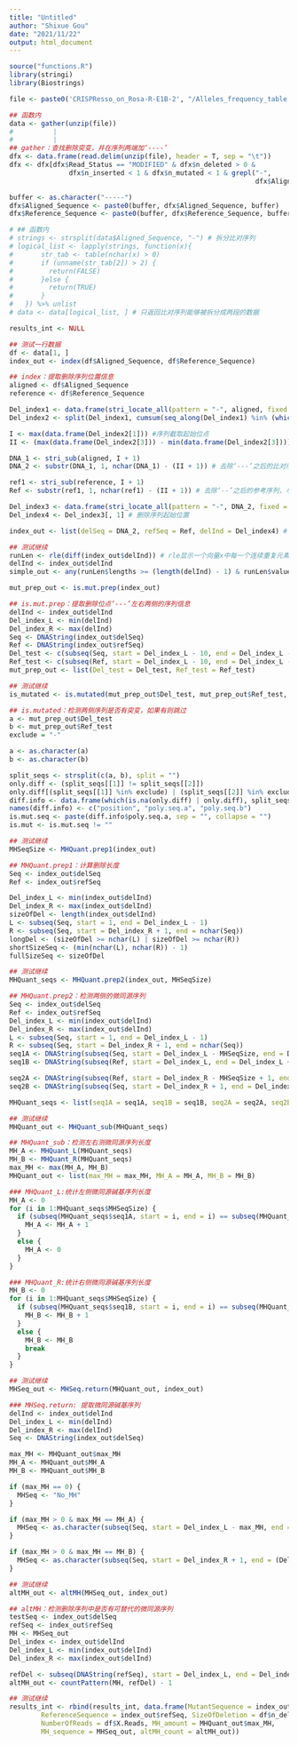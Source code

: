 ```yaml
---
title: "Untitled"
author: "Shixue Gou"
date: "2021/11/22"
output: html_document
---
```


```r
source("functions.R")
library(stringi)
library(Biostrings)
```

```r
file <- paste0('CRISPResso_on_Rosa-R-E1B-2', "/Alleles_frequency_table.zip")

## 函数内
data <- gather(unzip(file))
#          |
#          |
## gather：查找删除突变，并在序列两端加‘----’
dfx <- data.frame(read.delim(unzip(file), header = T, sep = "\t"))
dfx <- dfx[dfx$Read_Status == "MODIFIED" & dfx$n_deleted > 0 & 
               dfx$n_inserted < 1 & dfx$n_mutated < 1 & grepl("-", 
                                                              dfx$Aligned_Sequence, fixed = T), ]

buffer <- as.character("-----")
dfx$Aligned_Sequence <- paste0(buffer, dfx$Aligned_Sequence, buffer)
dfx$Reference_Sequence <- paste0(buffer, dfx$Reference_Sequence, buffer)

# ## 函数内
# strings <- strsplit(data$Aligned_Sequence, "-") # 拆分比对序列
# logical_list <- lapply(strings, function(x){
#       str_tab <- table(nchar(x) > 0)
#       if (unname(str_tab[2]) > 2) {
#         return(FALSE)
#       }else {
#         return(TRUE)
#       }
#   }) %>% unlist
# data <- data[logical_list, ] # 只返回比对序列能够被拆分成两段的数据

results_int <- NULL

## 测试一行数据
df <- data[1, ]
index_out <- index(df$Aligned_Sequence, df$Reference_Sequence)

## index：提取删除序列位置信息
aligned <- df$Aligned_Sequence
reference <- df$Reference_Sequence

Del_index1 <- data.frame(stri_locate_all(pattern = "-", aligned, fixed = TRUE))[, 1] # 调取‘--’的位置信息
Del_index2 <- split(Del_index1, cumsum(seq_along(Del_index1) %in% (which(diff(Del_index1) > 1) + 1))) # 根据位置切分‘---’

I <- max(data.frame(Del_index2[1])) #序列截取起始位点
II <- (max(data.frame(Del_index2[3])) - min(data.frame(Del_index2[3]))) # 序列截取终止位点

DNA_1 <- stri_sub(aligned, I + 1)
DNA_2 <- substr(DNA_1, 1, nchar(DNA_1) - (II + 1)) # 去除‘---’之后的比对序列

ref1 <- stri_sub(reference, I + 1)
Ref <- substr(ref1, 1, nchar(ref1) - (II + 1)) # 去除‘--’之后的参考序列，与比对序列碱基一一对应

Del_index3 <- data.frame(stri_locate_all(pattern = "-", DNA_2, fixed = TRUE)) # 序列内删除标记‘---’所在的起始与终止位置
Del_index4 <- Del_index3[, 1] # 删除序列起始位置

index_out <- list(delSeq = DNA_2, refSeq = Ref, delInd = Del_index4) # 返回比对序列，参考序列，以及删除开始位置

## 测试继续
runLen <- rle(diff(index_out$delInd)) # rle显示一个向量x中每一个连续重复元素及该元素对应的频数
delInd <- index_out$delInd
simple_out <- any(runLen$lengths >= (length(delInd) - 1) & runLen$values == 1) | length(delInd) == 1 # 检测是一个删除区间或者多个删除区间

mut_prep_out <- is.mut.prep(index_out)

## is.mut.prep：提取删除位点‘---’左右两侧的序列信息
delInd <- index_out$delInd
Del_index_L <- min(delInd)
Del_index_R <- max(delInd)
Seq <- DNAString(index_out$delSeq)
Ref <- DNAString(index_out$refSeq)
Del_test <- c(subseq(Seq, start = Del_index_L - 10, end = Del_index_L - 1), subseq(Seq, start = Del_index_R + 1, end = Del_index_R + 10))
Ref_test <- c(subseq(Ref, start = Del_index_L - 10, end = Del_index_L - 1), subseq(Ref, start = Del_index_R + 1, end = Del_index_R + 10))
mut_prep_out <- list(Del_test = Del_test, Ref_test = Ref_test)

## 测试继续 
is_mutated <- is.mutated(mut_prep_out$Del_test, mut_prep_out$Ref_test, exclude = "-")

## is.mutated：检测两侧序列是否有突变，如果有则跳过
a <- mut_prep_out$Del_test
b <- mut_prep_out$Ref_test
exclude = "-"

a <- as.character(a)
b <- as.character(b)

split_seqs <- strsplit(c(a, b), split = "")
only.diff <- (split_seqs[[1]] != split_seqs[[2]])
only.diff[(split_seqs[[1]] %in% exclude) | (split_seqs[[2]] %in% exclude)] <- NA
diff.info <- data.frame(which(is.na(only.diff) | only.diff), split_seqs[[1]][only.diff], split_seqs[[2]][only.diff])
names(diff.info) <- c("position", "poly.seq.a", "poly.seq.b")
is.mut.seq <- paste(diff.info$poly.seq.a, sep = "", collapse = "")
is.mut <- is.mut.seq != ""

## 测试继续
MHSeqSize <- MHQuant.prep1(index_out)

## MHQuant.prep1：计算删除长度
Seq <- index_out$delSeq
Ref <- index_out$refSeq

Del_index_L <- min(index_out$delInd)
Del_index_R <- max(index_out$delInd)
sizeOfDel <- length(index_out$delInd)
L <- subseq(Seq, start = 1, end = Del_index_L - 1)
R <- subseq(Seq, start = Del_index_R + 1, end = nchar(Seq))
longDel <- (sizeOfDel >= nchar(L) | sizeOfDel >= nchar(R))
shortSizeSeq <- (min(nchar(L), nchar(R)) - 1)
fullSizeSeq <- sizeOfDel

## 测试继续
MHQuant_seqs <- MHQuant.prep2(index_out, MHSeqSize)

## MHQuant.prep2：检测两侧的微同源序列
Seq <- index_out$delSeq
Ref <- index_out$refSeq
Del_index_L <- min(index_out$delInd)
Del_index_R <- max(index_out$delInd)
L <- subseq(Seq, start = 1, end = Del_index_L - 1)
R <- subseq(Seq, start = Del_index_R + 1, end = nchar(Seq))
seq1A <- DNAString(subseq(Seq, start = Del_index_L - MHSeqSize, end = Del_index_L - 1))
seq1B <- DNAString(subseq(Ref, start = Del_index_L, end = Del_index_L + MHSeqSize - 1))

seq2A <- DNAString(subseq(Ref, start = Del_index_R - MHSeqSize + 1, end = Del_index_R))
seq2B <- DNAString(subseq(Seq, start = Del_index_R + 1, end = Del_index_R + MHSeqSize))

MHQuant_seqs <- list(seq1A = seq1A, seq1B = seq1B, seq2A = seq2A, seq2B = seq2B, MHSeqSize = MHSeqSize)

## 测试继续
MHQuant_out <- MHQuant_sub(MHQuant_seqs)

## MHQuant_sub：检测左右测微同源序列长度
MH_A <- MHQuant_L(MHQuant_seqs)
MH_B <- MHQuant_R(MHQuant_seqs)
max_MH <- max(MH_A, MH_B)
MHQuant_out <- list(max_MH = max_MH, MH_A = MH_A, MH_B = MH_B)

### MHQuant_L:统计左侧微同源碱基序列长度
MH_A <- 0
for (i in 1:MHQuant_seqs$MHSeqSize) {
  if (subseq(MHQuant_seqs$seq1A, start = i, end = i) == subseq(MHQuant_seqs$seq2A, start = i, end = i)) {
    MH_A <- MH_A + 1
  }
  else {
    MH_A <- 0
  }  
}  

### MHQuant_R:统计右侧微同源碱基序列长度
MH_B <- 0
for (i in 1:MHQuant_seqs$MHSeqSize) {
  if (subseq(MHQuant_seqs$seq1B, start = i, end = i) == subseq(MHQuant_seqs$seq2B, start = i, end = i)) {
    MH_B <- MH_B + 1
  }
  else {
    MH_B <- MH_B
    break
  }
}   

## 测试继续
MHSeq_out <- MHSeq.return(MHQuant_out, index_out)

### MHSeq.return: 提取微同源碱基序列
delInd <- index_out$delInd
Del_index_L <- min(delInd)
Del_index_R <- max(delInd)
Seq <- DNAString(index_out$delSeq)

max_MH <- MHQuant_out$max_MH
MH_A <- MHQuant_out$MH_A
MH_B <- MHQuant_out$MH_B

if (max_MH == 0) {
  MHSeq <- "No_MH"
}

if (max_MH > 0 & max_MH == MH_A) {
  MHSeq <- as.character(subseq(Seq, start = Del_index_L - max_MH, end = Del_index_L - 1))
}

if (max_MH > 0 & max_MH == MH_B) {
  MHSeq <- as.character(subseq(Seq, start = Del_index_R + 1, end = (Del_index_R + max_MH)))
}

## 测试继续
altMH_out <- altMH(MHSeq_out, index_out)

## altMH：检测删除序列中是否有可替代的微同源序列
testSeq <- index_out$delSeq
refSeq <- index_out$refSeq
MH <- MHSeq_out
Del_index <- index_out$delInd
Del_index_L <- min(index_out$delInd)
Del_index_R <- max(index_out$delInd)

refDel <- subseq(DNAString(refSeq), start = Del_index_L, end = Del_index_R)
altMH_out <- countPattern(MH, refDel) - 1

## 测试继续
results_int <- rbind(results_int, data.frame(MutantSequence = index_out$delSeq, 
        ReferenceSequence = index_out$refSeq, SizeOfDeletion = df$n_deleted, 
        NumberOfReads = df$X.Reads, MH_amount = MHQuant_out$max_MH, 
        MH_sequence = MHSeq_out, altMH_count = altMH_out))
```

